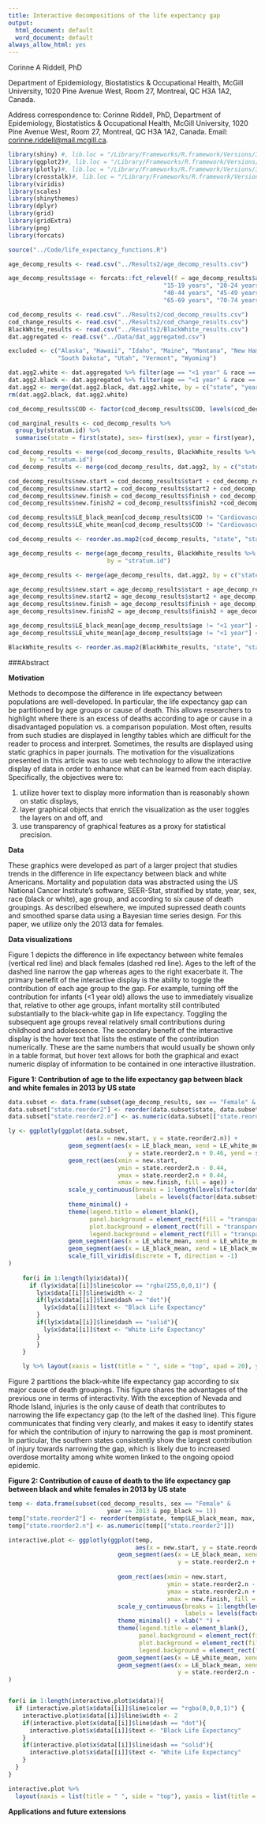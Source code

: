 ```yaml
---
title: Interactive decompositions of the life expectancy gap
output:
  html_document: default
  word_document: default
always_allow_html: yes
---
```


Corinne A Riddell, PhD

Department of Epidemiology, Biostatistics & Occupational Health, McGill University, 1020 Pine Avenue West, Room 27, Montreal, QC H3A 1A2, Canada.

Address correspondence to: Corinne Riddell, PhD, Department of Epidemiology, Biostatistics & Occupational Health, McGill University, 1020 Pine Avenue West, Room 27, Montreal, QC H3A 1A2, Canada. Email: <corinne.riddell@mail.mcgill.ca>.


```r
library(shiny) #, lib.loc = "/Library/Frameworks/R.framework/Versions/3.3/Resources/library/old_versions") #OLD version: 0.14.1, NEW: 1.0.3
library(ggplot2)#, lib.loc = "/Library/Frameworks/R.framework/Versions/3.3/Resources/library/old_versions") #OLD: 2.2.1, NEW: ggplot2_2.2.1.9000 (install dev version using devtools::install_github)
library(plotly)#, lib.loc = "/Library/Frameworks/R.framework/Versions/3.3/Resources/library/old_versions") #OLD: 4.5.6, NEW: 4.6.0
library(crosstalk)#, lib.loc = "/Library/Frameworks/R.framework/Versions/3.3/Resources/library/old_versions") #1.0.0
library(viridis)
library(scales)
library(shinythemes)
library(dplyr)
library(grid)
library(gridExtra)
library(png)
library(forcats)

source("../Code/life_expectancy_functions.R")
```

```r
age_decomp_results <- read.csv("../Results2/age_decomp_results.csv")

age_decomp_results$age <- forcats::fct_relevel(f = age_decomp_results$age, "<1 year", "1-4 years", "5-9 years", "10-14 years", 
                                            "15-19 years", "20-24 years", "25-29 years", "30-34 years", "35-39 years", 
                                            "40-44 years", "45-49 years", "50-54 years", "55-59 years", "60-64 years", 
                                            "65-69 years", "70-74 years", "75-79 years", "80-84 years", "85+ years")

cod_decomp_results <- read.csv("../Results2/cod_decomp_results.csv")
cod_change_results <- read.csv("../Results2/cod_change_results.csv")
BlackWhite_results <- read.csv("../Results2/BlackWhite_results.csv")
dat.aggregated <- read.csv("../Data/dat_aggregated.csv") 

excluded <- c("Alaska", "Hawaii", "Idaho", "Maine", "Montana", "New Hampshire", "North Dakota",
              "South Dakota", "Utah", "Vermont", "Wyoming")

dat.agg2.white <- dat.aggregated %>% filter(age == "<1 year" & race == "White" & !(state %in% excluded)) %>% select(state, year, sex, pop_across_age) %>% rename(pop_white = pop_across_age)
dat.agg2.black <- dat.aggregated %>% filter(age == "<1 year" & race == "Black" & !(state %in% excluded)) %>% select(state, year, sex, pop_across_age) %>% rename(pop_black = pop_across_age)
dat.agg2 <- merge(dat.agg2.black, dat.agg2.white, by = c("state", "year", "sex"))
rm(dat.agg2.black, dat.agg2.white)

cod_decomp_results$COD <- factor(cod_decomp_results$COD, levels(cod_decomp_results$COD)[c(3, 2, 4, 6, 5, 1)])

cod_marginal_results <- cod_decomp_results %>% 
  group_by(stratum.id) %>% 
  summarise(state = first(state), sex= first(sex), year = first(year), total_Cx = sum(COD_cont_yrs_mean))

cod_decomp_results <- merge(cod_decomp_results, BlackWhite_results %>% select(stratum.id, LE_white_mean, LE_black_mean, LE_wbgap_mean), 
      by = "stratum.id")
cod_decomp_results <- merge(cod_decomp_results, dat.agg2, by = c("state", "year", "sex"))

cod_decomp_results$new.start = cod_decomp_results$start + cod_decomp_results$LE_black_mean
cod_decomp_results$new.start2 = cod_decomp_results$start2 + cod_decomp_results$LE_black_mean
cod_decomp_results$new.finish = cod_decomp_results$finish + cod_decomp_results$LE_black_mean
cod_decomp_results$new.finish2 = cod_decomp_results$finish2 +cod_decomp_results$ LE_black_mean

cod_decomp_results$LE_black_mean[cod_decomp_results$COD != "Cardiovascular"] <- NA
cod_decomp_results$LE_white_mean[cod_decomp_results$COD != "Cardiovascular"] <- NA

cod_decomp_results <- reorder.as.map2(cod_decomp_results, "state", "stabbrs")

age_decomp_results <- merge(age_decomp_results, BlackWhite_results %>% select(stratum.id, LE_white_mean, LE_black_mean, LE_wbgap_mean), 
                            by = "stratum.id")

age_decomp_results <- merge(age_decomp_results, dat.agg2, by = c("state", "year", "sex"))

age_decomp_results$new.start = age_decomp_results$start + age_decomp_results$LE_black_mean
age_decomp_results$new.start2 = age_decomp_results$start2 + age_decomp_results$LE_black_mean
age_decomp_results$new.finish = age_decomp_results$finish + age_decomp_results$LE_black_mean
age_decomp_results$new.finish2 = age_decomp_results$finish2 + age_decomp_results$ LE_black_mean

age_decomp_results$LE_black_mean[age_decomp_results$age != "<1 year"] <- NA
age_decomp_results$LE_white_mean[age_decomp_results$age != "<1 year"] <- NA

BlackWhite_results <- reorder.as.map2(BlackWhite_results, "state", "stabbrs")
```

###Abstract
 
 **Motivation**
 
Methods to decompose the difference in life expectancy between populations are well-developed. In particular, the life expectancy gap can be partitioned by age groups or cause of death. This allows researchers to highlight where there is an excess of deaths according to age or cause in a disadvantaged population vs. a comparison population. Most often, results from such studies are displayed in lengthy tables which are difficult for the reader to process and interpret. Sometimes, the results are displayed using static graphics in paper journals. The motivation for the visualizations presented in this article was to use web technology to allow the interactive display of data in order to enhance what can be learned from each display. Specifically, the objectives were to: 

1. utilize hover text to display more information than is reasonably shown on static displays, 
2. layer graphical objects that enrich the visualization as the user toggles the layers on and off, and
3. use transparency of graphical features as a proxy for statistical precision.
 
 **Data**

These graphics were developed as part of a larger project that studies trends in the difference in life expectancy between black and white Americans. Mortality and population data was abstracted using the US National Cancer Institute's software, SEER-Stat, stratified by state, year, sex, race (black or white), age group, and according to six cause of death groupings. As described elsewhere, we imputed supressed death counts and smoothed sparse data using a Bayesian time series design. For this paper, we utilize only the 2013 data for females.

**Data visualizations**

Figure 1 depicts the difference in life expectancy between white females (vertical red line) and black females (dashed red line). Ages to the left of the dashed line narrow the gap whereas ages to the right exacerbate it. The primary benefit of the interactive display is the ability to toggle the contribution of each age group to the gap. For example, turning off the contribution for infants (<1 year old) allows the use to immediately visualize that, relative to other age groups, infant mortality still contributed substantially to the black-white gap in life expectancy. Toggling the subsequent age groups reveal relatively small contributions during childhood and adolescence. The secondary benefit of the interactive display is the hover text that lists the estimate of the contribution numerically. These are the same numbers that would usually be shown only in a table format, but hover text allows for both the graphical and exact numeric display of information to be contained in one interactive illustration.

**Figure 1: Contribution of age to the life expectancy gap between black and white females in 2013 by US state**

```r
data.subset <- data.frame(subset(age_decomp_results, sex == "Female" & year == 2013 & pop_black >= 1)) 
data.subset["state.reorder2"] <- reorder(data.subset$state, data.subset$LE_black_mean, max, na.rm = T)
data.subset["state.reorder2.n"] <- as.numeric(data.subset[["state.reorder2"]])

ly <- ggplotly(ggplot(data.subset, 
                      aes(x = new.start, y = state.reorder2.n)) + 
                 geom_segment(aes(x = LE_black_mean, xend = LE_white_mean, 
                                  y = state.reorder2.n + 0.46, yend = state.reorder2.n + 0.46), col = "red") + 
                 geom_rect(aes(xmin = new.start, 
                               ymin = state.reorder2.n - 0.44, 
                               ymax = state.reorder2.n + 0.44, 
                               xmax = new.finish, fill = age)) +
                 scale_y_continuous(breaks = 1:length(levels(factor(data.subset$state.reorder2))), 
                                    labels = levels(factor(data.subset$state.reorder2))) +
                 theme_minimal() + 
                 theme(legend.title = element_blank(),
                       panel.background = element_rect(fill = "transparent", colour = NA), 
                       plot.background = element_rect(fill = "transparent", colour = NA),
                       legend.background = element_rect(fill = "transparent", colour = NA)) +
                 geom_segment(aes(x = LE_white_mean, xend = LE_white_mean, y = state.reorder2.n - 0.46, yend = state.reorder2.n + 0.46), col = "red") +
                 geom_segment(aes(x = LE_black_mean, xend = LE_black_mean, y = state.reorder2.n - 0.46, yend = state.reorder2.n + 0.46), col = "red", lty = 3) +
                 scale_fill_viridis(discrete = T, direction = -1) 
)  
    
    for(i in 1:length(ly$x$data)){
      if (ly$x$data[[i]]$line$color == "rgba(255,0,0,1)") {
        ly$x$data[[i]]$line$width <- 2
        if(ly$x$data[[i]]$line$dash == "dot"){
          ly$x$data[[i]]$text <- "Black Life Expectancy"  
        }
        if(ly$x$data[[i]]$line$dash == "solid"){
          ly$x$data[[i]]$text <- "White Life Expectancy"  
        }
        }
    }
    
    ly %>% layout(xaxis = list(title = " ", side = "top", xpad = 20), yaxis = list(title = NA, autorange = "reversed"))
```

Figure 2 partitions the black-white life expectancy gap according to six major cause of death groupings. This figure shares the advantages of the previous one in terms of interactivity. With the exception of Nevada and Rhode Island, injuries is the only cause of death that contributes to narrowing the life expectancy gap (to the left of the dashed line). This figure communicates that finding very clearly, and makes it easy to identify states for which the contribution of injury to narrowing the gap is most prominent. In particular, the southern states consistently show the largest contribution of injury towards narrowing the gap, which is likely due to increased overdose mortality among white women linked to the ongoing opoiod epidemic.

**Figure 2: Contribution of cause of death to the life expectancy gap between black and white females in 2013 by US state** 

```r
temp <- data.frame(subset(cod_decomp_results, sex == "Female" & 
                            year == 2013 & pop_black >= 1))
temp["state.reorder2"] <- reorder(temp$state, temp$LE_black_mean, max, na.rm = T)
temp["state.reorder2.n"] <- as.numeric(temp[["state.reorder2"]])

interactive.plot <- ggplotly(ggplot(temp, 
                                    aes(x = new.start, y = state.reorder2.n)) + 
                               geom_segment(aes(x = LE_black_mean, xend = LE_white_mean, 
                                                y = state.reorder2.n + 0.46, yend = state.reorder2.n + 0.46)) + 
                               
                               geom_rect(aes(xmin = new.start, 
                                             ymin = state.reorder2.n - 0.44, 
                                             ymax = state.reorder2.n + 0.44, 
                                             xmax = new.finish, fill = COD)) +
                               scale_y_continuous(breaks = 1:length(levels(factor(temp$state.reorder2))), 
                                                  labels = levels(factor(temp$state.reorder2))) +
                               theme_minimal() + xlab(" ") + 
                               theme(legend.title = element_blank(),
                                     panel.background = element_rect(fill = "transparent", colour = NA), 
                                     plot.background = element_rect(fill = "transparent", colour = NA),
                                     legend.background = element_rect(fill = "transparent", colour = NA)) +
                               geom_segment(aes(x = LE_white_mean, xend = LE_white_mean, y = state.reorder2.n - 0.46, yend = state.reorder2.n + 0.46)) +
                               geom_segment(aes(x = LE_black_mean, xend = LE_black_mean, 
                                                y = state.reorder2.n - 0.46, yend = state.reorder2.n + 0.46), lty = 3)
)


for(i in 1:length(interactive.plot$x$data)){
  if (interactive.plot$x$data[[i]]$line$color == "rgba(0,0,0,1)") {
    interactive.plot$x$data[[i]]$line$width <- 2
    if(interactive.plot$x$data[[i]]$line$dash == "dot"){
      interactive.plot$x$data[[i]]$text <- "Black Life Expectancy"  
    }
    if(interactive.plot$x$data[[i]]$line$dash == "solid"){
      interactive.plot$x$data[[i]]$text <- "White Life Expectancy"  
    }
  }
}

interactive.plot %>% 
  layout(xaxis = list(title = " ", side = "top"), yaxis = list(title = NA, autorange = "reversed"))

```
 
 **Applications and future extensions**

